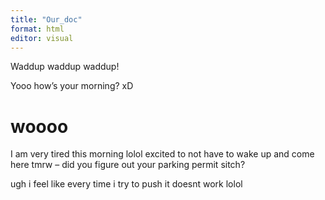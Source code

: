 ```yaml
---
title: "Our_doc"
format: html
editor: visual
---
```


Waddup waddup waddup!

Yooo how's your morning? xD

# woooo

I am very tired this morning lolol excited to not have to wake up and come here tmrw -- did you figure out your parking permit sitch?

ugh i feel like every time i try to push it doesnt work lolol
